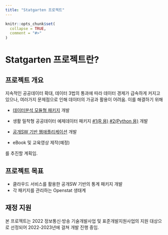 ```yaml
---
title: "Statgarten 프로젝트"
---
```


```r
knitr::opts_chunk$set(
  collapse = TRUE,
  comment = "#>"
)
```

# Statgarten 프로젝트란?

## 프로젝트 개요

지속적인 공공데이터 확대, 데이터 3법의 통과에 따라 데이터 경제가 급속하게 커지고 있으나, 여러가지 문제점으로 인해 데이터의 가공과 활용이 어려움. 이를 해결하기 위해 

- [데이터분석 모듈형 패키지](https://github.com/statgarten) 개발

- 생활 밀착형 공공데이터 예제데이터 패키지 [#1(R 용)](https://github.com/statgarten/datatoys) [#2(Python 용)](https://github.com/statgarten/datatoys-python) 개발

- [공개SW 기반 웹애플리케이션](https://github.com/statgarten/door) 개발

- eBook 및 교육영상 제작(예정)

를 추진할 계획임.

## 프로젝트 목표

- 클라우드 서비스를 활용한 공개SW 기반의 통계 패키지 개발
- 각 패키지를 관리하는 Openstat 생태계

## 재정 지원

본 프로젝트는 2022 정보통신·방송 기술개발사업 및 표준개발지원사업의 지원 대상으로 선정되어 2022-2023년에 걸쳐 개발 진행 중임.

